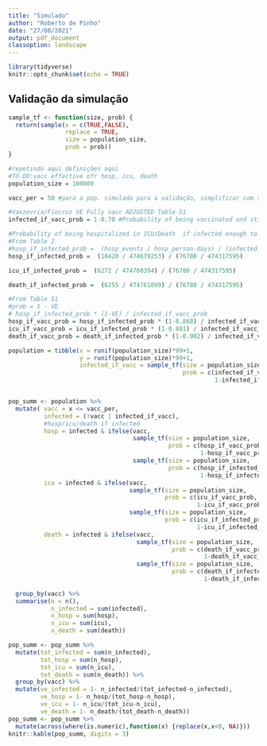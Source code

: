 ```yaml
---
title: "Simulado"
author: "Roberto de Pinho"
date: "27/08/2021"
output: pdf_document
classoption: landscape
---
```


```r
library(tidyverse)
knitr::opts_chunk$set(echo = TRUE)
```

## Validação da simulação

```r

sample_tf <- function(size, prob) {
  return(sample(x = c(TRUE,FALSE),
                replace = TRUE,
                size = population_size,
                prob = prob))
}

#repetindo aqui definições aqui
#TO-DO:vacc effective ofr hosp, icu, death
population_size = 100000

vacc_per = 50 #para a pop. simulada para a validação, simplificar com 50,50

#Vaxzevria/Fiocruz VE Fully vacc ADJUSTED Table S1
infected_if_vacc_prob = 1-0.70 #Probability of being vaccinated and still get covid if exposed enough to get covid unvaccinated.

#Probability of being hospitalized in ICU/Death  if infected enough to get covid unvaccinated.
#From Table 2
#hosp_if_infected_prob =  (hosp_events / hosp_person-days) / (infected_events / infected_person-days)
hosp_if_infected_prob =  (18420 / 474679253) / (76780 / 474317595)

icu_if_infected_prob =  (6272 / 474760394) / (76780 / 474317595)

death_if_infected_prob =  (6255 / 474761099) / (76780 / 474317595)

#From Table S1
#prob = 1 - VE 
# hosp_if_infected_prob * (1-VE) / infected_if_vacc_prob
hosp_if_vacc_prob = hosp_if_infected_prob * (1-0.868) / infected_if_vacc_prob
icu_if_vacc_prob = icu_if_infected_prob * (1-0.881) / infected_if_vacc_prob
death_if_vacc_prob = death_if_infected_prob * (1-0.902) / infected_if_vacc_prob

population = tibble(x = runif(population_size)*99+1, 
                    y = runif(population_size)*99+1,
                    infected_if_vacc = sample_tf(size = population_size,
                                                 prob = c(infected_if_vacc_prob,
                                                          1-infected_if_vacc_prob)))


pop_summ <- population %>%
  mutate( vacc = x <= vacc_per, 
          infected = (!vacc | infected_if_vacc),
          #hosp/icu/death if infected
          hosp = infected & ifelse(vacc, 
                                   sample_tf(size = population_size,
                                             prob = c(hosp_if_vacc_prob,
                                                      1-hosp_if_vacc_prob)),
                                   sample_tf(size = population_size,
                                             prob = c(hosp_if_infected_prob,
                                                      1-hosp_if_infected_prob))),
          icu = infected & ifelse(vacc, 
                                  sample_tf(size = population_size,
                                            prob = c(icu_if_vacc_prob,
                                                     1-icu_if_vacc_prob)),
                                  sample_tf(size = population_size,
                                            prob = c(icu_if_infected_prob,
                                                     1-icu_if_infected_prob))),
          death = infected & ifelse(vacc, 
                                    sample_tf(size = population_size,
                                              prob = c(death_if_vacc_prob,
                                                       1-death_if_vacc_prob)),
                                    sample_tf(size = population_size,
                                              prob = c(death_if_infected_prob,
                                                       1-death_if_infected_prob)))) %>%
  
  group_by(vacc) %>%
  summarise(n = n(),
            n_infected = sum(infected),
            n_hosp = sum(hosp),
            n_icu = sum(icu),
            n_death = sum(death))

pop_summ <- pop_summ %>% 
  mutate(tot_infected = sum(n_infected),
         tot_hosp = sum(n_hosp),
         tot_icu = sum(n_icu),
         tot_death = sum(n_death)) %>% 
  group_by(vacc) %>%
  mutate(ve_infected = 1- n_infected/(tot_infected-n_infected),
         ve_hosp = 1- n_hosp/(tot_hosp-n_hosp),
         ve_icu = 1- n_icu/(tot_icu-n_icu),
         ve_death = 1- n_death/(tot_death-n_death))
pop_summ <- pop_summ %>%
  mutate(across(where(is.numeric),function(x) {replace(x,x<0, NA)}))
knitr::kable(pop_summ, digits = 3)

```
